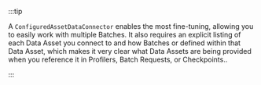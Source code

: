 :::tip

A `ConfiguredAssetDataConnector` enables the most fine-tuning, allowing you to easily work with multiple Batches.  It also requires an explicit listing of each Data Asset you connect to and how Batches or defined within that Data Asset, which makes it very clear what Data Assets are being provided when you reference it in Profilers, Batch Requests, or Checkpoints..

:::